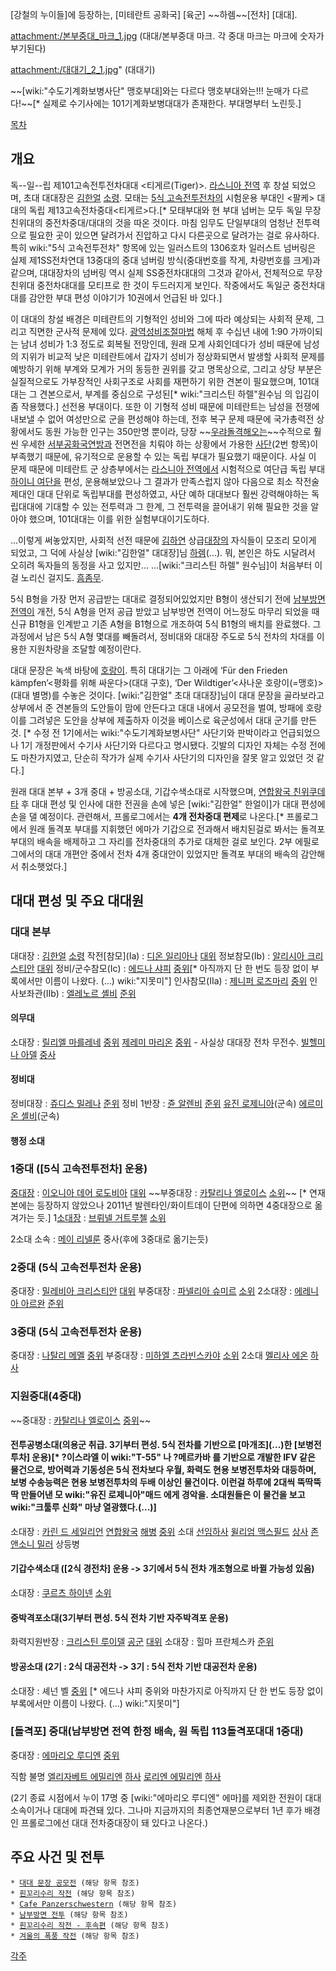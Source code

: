 [강철의 누이들]에 등장하는, [미테란트 공화국] [육군] ~~하렘~~[전차] [대대].

attachment:/본부중대_마크_1.jpg
(대대/본부중대 마크. 각 중대 마크는 마크에 숫자가 부기된다)

attachment:/대대기_2_1.jpg"
(대대기)

~~[wiki:"수도기계화보병사단" 맹호부대]와는 다르다 맹호부대와는!!! 눈매가 다르다!~~[* 실제로 수기사에는 101기계화보병대대가 존재한다. 부대명부터 노린듯.]

[[목차]]
== 개요 ==
독--일--립 제101고속전투전차대대 <티게르(Tiger)>.
[[라스니아 전역]] 후 창설 되었으며, 초대 대대장은 [[김한얼]] [[소령]]. 모태는 [[5식 고속전투전차]]의 시험운용 부대인 <팔케> 대대의 독립 제13고속전차중대<티게르>다.[* 모태부대와 현 부대 넘버는 모두 독일 무장친위대의 중전차중대/대대의 것을 따온 것이다. 마침 임무도 단일부대의 엄청난 전투력으로 필요한 곳이 있으면 달려가서 진압하고 다시 다른곳으로 달려가는 걸로 유사하다. 특히 wiki:"5식 고속전투전차" 항목에 있는 일러스트의 1306호차 일러스트 넘버링은 실제 제1SS전차연대 13중대의 중대 넘버링 방식(중대번호를 작게, 차량번호를 크게)과 같으며, 대대장차의 넘버링 역시 실제 SS중전차대대의 그것과 같아서, 전체적으로 무장친위대 중전차대대를 모티프로 한 것이 두드러지게 보인다. 작중에서도 독일군 중전차대대를 감안한 부대 편성 이야기가 10권에서 언급된 바 있다.]

이 대대의 창설 배경은 미테란트의 기형적인 성비와 그에 따라 예상되는 사회적 문제, 그리고 직면한 군사적 문제에 있다. 
[[광역성비조절마법]] 해체 후 수십년 내에 1:90 가까이되는 남녀 성비가 1:3 정도로 회복될 전망인데, 원래 모계 사회인데다가 성비 때문에 남성의 지위가 비교적 낮은 미테란트에서 갑자기 성비가 정상화되면서 발생할 사회적 문제를 예방하기 위해 부계와 모계가 거의 동등한 권위를 갖고 명목상으로, 그리고 상당 부분은 실질적으로도 가부장적인 사회구조로 사회를 재편하기 위한 견본이 필요했으며, 101대대는 그 견본으로서, 부계를 중심으로 구성된[* wiki:"크리스틴 하렐"원수님 의 입김이 좀 작용했다.] 선전용 부대이다.
또한 이 기형적 성비 때문에 미테란트는 남성을 전쟁에 내보낼 수 없어 여성만으로 군을 편성해야 하는데, 전후 복구 문제 때문에 국가총력전 상황에서도 동원 가능한 인구는 350만명 뿐이라, 당장 ~~[[우랴돌격]]해오는~~수적으로 훨씬 우세한 [[서부공화국연방]]과 전면전을 치뤄야 하는 상황에서 가용한 [[사단]](2번 항목)이 부족했기 때문에, 유기적으로 운용할 수 있는 독립 부대가 필요했기 때문이다. 사실 이 문제 때문에 미테란트 군 상층부에서는 [[라스니아 전역]]에서 시험적으로 여단급 독립 부대 [[하이니 여단]]을 편성, 운용해보았으나 그 결과가 만족스럽지 않아 다음으로 최소 작전술 제대인 대대 단위로 독립부대를 편성하였고, 사단 예하 대대보다 훨씬 강력해야하는 독립대대에 기대할 수 있는 전투력과 그 한계, 그 전투력을 끌어내기 위해 필요한 것을 알아야 했으며, 101대대는 이를 위한 실험부대이기도하다.

...이렇게 써놓았지만, 사회적 선전 때문에 [[김하연]] 상급[[대장]]의 자식들이 모조리 모이게 되었고, 그 덕에 사실상 [wiki:"김한얼" 대대장]님 [[하렘]](...). 뭐, 본인은 하도 시달려서 오히려 독자들의 동정을 사고 있지만...
...[wiki:"크리스틴 하렐" 원수님]이 처음부터 이걸 노리신 걸지도. [[흠좀무]].

5식 B형을 가장 먼저 공급받는 대대로 결정되어있었지만 B형이 생산되기 전에 [[남부방면 전역]]이 개전, 5식 A형을 먼저 공급 받았고 남부방면 전역이 어느정도 마무리 되었을 때 신규 B1형을 인계받고 기존 A형을 B1형으로 개조하여 5식 B1형의 배치를 완료했다. 그 과정에서 남은 5식 A형 몇대를 빼돌려서, 정비대와 대대장 주도로 5식 전차의 차대를 이용한 지원차량을 조달할 예정이란다.

대대 문장은 녹색 바탕에 [[호랑이]]. 특히 대대기는 그 아래에 ‘Für den Frieden kämpfen’<평화를 위해 싸운다>(대대 구호), ‘Der Wildtiger’<사나운 호랑이(=맹호)>(대대 별명)를 수놓은 것이다. [wiki:"김한얼" 초대 대대장]님이 대대 문장을 골라보라고 상부에서 준 견본들의 도안들이 맘에 안든다고 대대 내에서 공모전을 벌여, 방패에 호랑이를 그려넣은 도안을 상부에 제출하자 이것을 베이스로 육군성에서 대대 군기를 만든 것. [* 수정 전 1기에서는 wiki:"수도기계화보병사단" 사단기와 판박이라고 언급되었으나 1기 개정판에서 수기사 사단기와 다르다고 명시됐다. 깃발의 디자인 자체는 수정 전에도 마찬가지였고, 단순히 작가가 실제 수기사 사단기의 디자인을 잘못 알고 있었던 것 같다.]

원래 대대 본부 + 3개 중대 + 방공소대, 기갑수색소대로 시작했으며, [[연합왕국 친위쿠데타]] 후 대대 편성 및 인사에 대한 전권을 손에 넣은 [wiki:"김한얼" 한얼이]가 대대 편성에 손을 댈 예정이다. 관련해서, 프롤로그에서는 '''4개 전차중대 편제'''로 나온다.[* 프롤로그에서 원래 돌격포 부대를 지휘했던 에마가 기갑으로 전과해서 배치된걸로 봐서는 돌격포 부대의 배속을 배제하고 그 자리를 전차중대의 추가로 대체한 걸로 보인다. 2부 에필로그에서의 대대 개편안 중에서 전차 4개 중대안이 있었지만 돌격포 부대의 배속의 감안해서 취소햇었다.]

== 대대 편성 및 주요 대대원 ==
=== 대대 본부 ===
대대장 : [[김한얼]] [[소령]]
작전[참모](Ia) : [[디온 일리아나]] [[대위]]
정보참모(Ib) : [[알리시아 크리스티안]] [[대위]]
정비/군수참모(Ic) : [[에드나 샤피]] [[중위]][* 아직까지 단 한 번도 등장 없이 부록에서만 이름이 나왔다. (...) wiki:"지못미"] 
인사참모(IIa) : [[제니퍼 로즈마리]] [[중위]]
인사보좌관(IIb) : [[엘레노르 셸비]] [[준위]]
==== 의무대 ====
소대장 : [[릴리엘 마를레네]] [[중위]]
[[제레미 마리온]] [[중위]] - 사실상 대대장 전차 무전수.
[[빌헬미나 아델]] [[중사]]
==== 정비대 ====
정비대장 : [[쥬디스 밀레나]] [[준위]]
정비 1반장 : [[쥰 알렌비]] [[준위]]
[[유진 로제니아]](군속)
[[에르미온 셸비]](군속)
==== 행정 소대 ====
=== 1중대 ([5식 고속전투전차] 운용) ===
[[중대장]] : [[이오니아 데어 로도비아]] [[대위]]
~~부중대장 : [[카탈리나 엘로이스]] [[소위]]~~ [* 연재본에는 등장하지 않았으나 2011년 발렌타인/화이트데이 단편에 의하면 4중대장으로 옮겨가는 듯.]
1[[소대장]] : [[브뤼넬 거트루첼]] [[소위]]

2소대 소속 : [[메이 리넬룬]] 중사(후에 3중대로 옮기는듯)
=== 2중대 (5식 고속전투전차 운용) ===
중대장 : [[밀레비아 크리스티안]] [[대위]]
부중대장 : [[파넬리아 슈미르]] [[소위]]
2소대장 : [[에레니아 아르완]] [[준위]]
=== 3중대 (5식 고속전투전차 운용) ===
중대장 : [[나탈리 메멜]] [[중위]]
부중대장 : [[미하엘 츠라빈스카야]] [[소위]]
2소대
[[멜리사 에온]] [[하사]]
=== 지원중대(4중대) ===
~~중대장 : [[카탈리나 엘로이스]] [[중위]]~~ 
==== 전투공병소대(의용군 취급. 3기부터 편성. 5식 전차를 기반으로 [마개조](...)한 [보병전투차] 운용)[* ?이스라엘 이 wiki:"T-55" 나 ?메르카바 를 기반으로 개발한 IFV 같은 물건으로, 방어력과 기동성은 5식 전차보다 우월, 화력도 현용 보병전투차와 대등하며, 보병 수송능력은 현용 보병전투차의 두배 이상인 물건이다. 이런걸 하루에 2대씩 뚝딱뚝딱 만들어낸 모 wiki:"유진 로제니아"매드 에게 경악을. 소대원들은 이 물건을 보고 wiki:"크툴루 신화" 마냥 열광했다.(...)] ====
소대장 : [[카린 드 세일리언]] [[연합왕국]] [[해병]] [[중위]]
소대 [[선임하사]] [[윌리엄 맥스필드]] [[상사]]
[[존 앤소니 밀러]] 상등병
==== 기갑수색소대 ([2식 경전차] 운용 -> 3기에서 5식 전차 개조형으로 바뀔 가능성 있음) ====
소대장 : [[쿠르츠 하이넨]] [[소위]]
==== 중박격포소대(3기부터 편성. 5식 전차 기반 자주박격포 운용) ====
화력지원반장 : [[크리스틴 루이델]] [[공군]] [[대위]]
소대장 : 힐마 프란체스카 [[준위]]
==== 방공소대 (2기 : 2식 대공전차 -> 3기 :  5식 전차 기반 대공전차 운용) ====
소대장 : 셰넌 벨 [[중위]] [* 에드나 샤피 중위와 마찬가지로 아직까지 단 한 번도 등장 없이 부록에서만 이름이 나왔다. (...) wiki:"지못미"]
=== [돌격포] 중대(남부방면 전역 한정 배속, 원 독립 113돌격포대대 1중대) ===
중대장 : [[에마리오 루디엔]] [[중위]]

직함 불명
[[엘리자베트 에밀리엔]] [[하사]]
[[로리엔 에밀리엔]] [[하사]]

(2기 종료 시점에서 누이 17명 중 [wiki:"에마리오 루디엔" 에마]를 제외한 전원이 대대 소속이거나 대대에 파견돼 있다. 그나마 지금까지의 최종연재분으로부터 1년 후가 배경인 프롤로그에선 대대 전차중대장이 돼 있다고 나온다.)
== 주요 사건 및 전투 ==
 * [[대대 문장 공모전]] (해당 항목 참조)
 * [[흰꼬리수리 작전]] (해당 항목 참조)
 * [[Cafe Panzerschwestern]] (해당 항목 참조)
 * [[남부방면 전투]] (해당 항목 참조)
 * [[흰꼬리수리 작전 - 후속편]] (해당 항목 참조)
 * [[겨울의 폭풍 작전]] (해당 항목 참조)

[[각주]]
